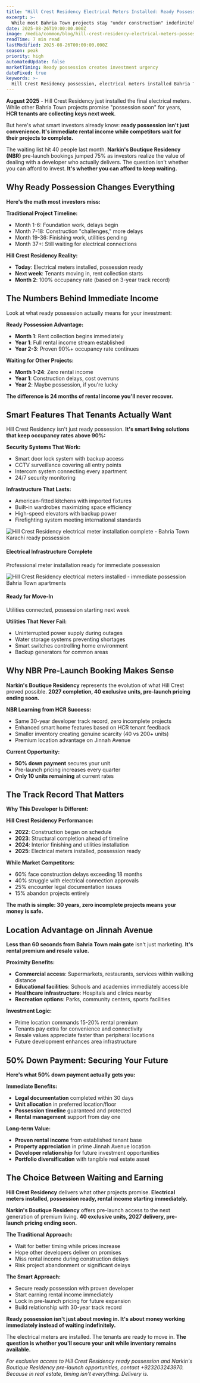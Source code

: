 ```yaml
---
title: "Hill Crest Residency Electrical Meters Installed: Ready Possession While Others Wait Years"
excerpt: >-
  While most Bahria Town projects stay "under construction" indefinitely, Hill Crest Residency tenants are moving in next week. Electrical infrastructure complete, 50% booking secures your apartment today.
date: 2025-08-26T19:00:00.000Z
image: /media/common/blog/hill-crest-residency-electrical-meters-possession-2025.webp
readTime: 7 min read
lastModified: 2025-08-26T00:00:00.000Z
season: peak
priority: high
automatedUpdate: false
marketTiming: Ready possession creates investment urgency
dateFixed: true
keywords: >-
  Hill Crest Residency possession, electrical meters installed Bahria Town, ready apartments Karachi, Narkins Boutique Residency NBR, immediate rental income, Bahria Town Karachi apartments
---
```


**August 2025** - Hill Crest Residency just installed the final electrical meters. While other Bahria Town projects promise "possession soon" for years, **HCR tenants are collecting keys next week**. 

But here's what smart investors already know: **ready possession isn't just convenience. It's immediate rental income while competitors wait for their projects to complete.**

<VideoPlayer 
  src="/media/common/blog-videos/hill-crest-electrical-meters-installation.mp4"
  poster="/media/common/blog/hill-crest-residency-electrical-meter-installation-unit-2.webp"
/>

The waiting list hit 40 people last month. **Narkin's Boutique Residency (NBR)** pre-launch bookings jumped 75% as investors realize the value of dealing with a developer who actually delivers. The question isn't whether you can afford to invest. **It's whether you can afford to keep waiting.**

## Why Ready Possession Changes Everything

<EconomicGauge 
  value="92" 
  title="Hill Crest Residency Completion Rate"
  subtitle="Electrical systems operational, possession starting immediately"
/>

**Here's the math most investors miss:**

**Traditional Project Timeline:**
* Month 1-6: Foundation work, delays begin
* Month 7-18: Construction "challenges," more delays
* Month 19-36: Finishing work, utilities pending
* Month 37+: Still waiting for electrical connections

**Hill Crest Residency Reality:**
* **Today**: Electrical meters installed, possession ready
* **Next week**: Tenants moving in, rent collection starts
* **Month 2**: 100% occupancy rate (based on 3-year track record)

## The Numbers Behind Immediate Income

Look at what ready possession actually means for your investment:

<FDIFlowChart title="Hill Crest Residency Cash Flow - Immediate vs Delayed Possession" />

**Ready Possession Advantage:**
* **Month 1**: Rent collection begins immediately
* **Year 1**: Full rental income stream established
* **Year 2-3**: Proven 90%+ occupancy rate continues

**Waiting for Other Projects:**
* **Month 1-24**: Zero rental income
* **Year 1**: Construction delays, cost overruns
* **Year 2**: Maybe possession, if you're lucky

**The difference is 24 months of rental income you'll never recover.**

## Smart Features That Tenants Actually Want

Hill Crest Residency isn't just ready possession. **It's smart living solutions that keep occupancy rates above 90%:**

**Security Systems That Work:**
* Smart door lock system with backup access
* CCTV surveillance covering all entry points
* Intercom system connecting every apartment
* 24/7 security monitoring

**Infrastructure That Lasts:**
* American-fitted kitchens with imported fixtures
* Built-in wardrobes maximizing space efficiency
* High-speed elevators with backup power
* Firefighting system meeting international standards

<div className="grid grid-cols-1 md:grid-cols-2 gap-6 my-8">
  <div className="relative rounded-xl overflow-hidden shadow-lg">
    <img 
      src="/media/common/blog/hill-crest-residency-electrical-meter-installation-unit-2.webp" 
      alt="Hill Crest Residency electrical meter installation complete - Bahria Town Karachi ready possession"
      className="w-full h-64 object-cover"
    />
    <div 
      className="absolute bottom-0 left-0 right-0 p-4"
      style={{
        background: 'linear-gradient(to top, rgba(0,0,0,0.8) 0%, rgba(0,0,0,0.4) 50%, transparent 100%)',
        minHeight: '80px'
      }}
    >
      <h4 className="text-white font-semibold text-sm mb-1">Electrical Infrastructure Complete</h4>
      <p className="text-white text-xs opacity-90">Professional meter installation ready for immediate possession</p>
    </div>
  </div>
  <div className="relative rounded-xl overflow-hidden shadow-lg">
    <img 
      src="/media/common/blog/hill-crest-residency-electrical-meter-installation-unit-1.webp" 
      alt="Hill Crest Residency electrical meters installed - immediate possession Bahria Town apartments"
      className="w-full h-64 object-cover"
    />
    <div 
      className="absolute bottom-0 left-0 right-0 p-4"
      style={{
        background: 'linear-gradient(to top, rgba(0,0,0,0.8) 0%, rgba(0,0,0,0.4) 50%, transparent 100%)',
        minHeight: '80px'
      }}
    >
      <h4 className="text-white font-semibold text-sm mb-1">Ready for Move-In</h4>
      <p className="text-white text-xs opacity-90">Utilities connected, possession starting next week</p>
    </div>
  </div>
</div>

**Utilities That Never Fail:**
* Uninterrupted power supply during outages
* Water storage systems preventing shortages
* Smart switches controlling home environment
* Backup generators for common areas

## Why NBR Pre-Launch Booking Makes Sense

**Narkin's Boutique Residency** represents the evolution of what Hill Crest proved possible. **2027 completion, 40 exclusive units, pre-launch pricing ending soon.**

**NBR Learning from HCR Success:**
* Same 30-year developer track record, zero incomplete projects
* Enhanced smart home features based on HCR tenant feedback
* Smaller inventory creating genuine scarcity (40 vs 200+ units)
* Premium location advantage on Jinnah Avenue

**Current Opportunity:**
* **50% down payment** secures your unit
* Pre-launch pricing increases every quarter
* **Only 10 units remaining** at current rates

## The Track Record That Matters

<EconomicGauge 
  value="100" 
  title="Narkin's Builders Project Completion Rate"
  subtitle="30 years, zero incomplete projects, 100% delivery record"
/>

**Why This Developer Is Different:**

**Hill Crest Residency Performance:**
* **2022**: Construction began on schedule
* **2023**: Structural completion ahead of timeline
* **2024**: Interior finishing and utilities installation
* **2025**: Electrical meters installed, possession ready

**While Market Competitors:**
* 60% face construction delays exceeding 18 months
* 40% struggle with electrical connection approvals
* 25% encounter legal documentation issues
* 15% abandon projects entirely

**The math is simple: 30 years, zero incomplete projects means your money is safe.**

## Location Advantage on Jinnah Avenue

**Less than 60 seconds from Bahria Town main gate** isn't just marketing. **It's rental premium and resale value.**

**Proximity Benefits:**
* **Commercial access**: Supermarkets, restaurants, services within walking distance
* **Educational facilities**: Schools and academies immediately accessible
* **Healthcare infrastructure**: Hospitals and clinics nearby
* **Recreation options**: Parks, community centers, sports facilities

**Investment Logic:**
* Prime location commands 15-20% rental premium
* Tenants pay extra for convenience and connectivity
* Resale values appreciate faster than peripheral locations
* Future development enhances area infrastructure

## 50% Down Payment: Securing Your Future

**Here's what 50% down payment actually gets you:**

**Immediate Benefits:**
* **Legal documentation** completed within 30 days
* **Unit allocation** in preferred location/floor
* **Possession timeline** guaranteed and protected
* **Rental management** support from day one

**Long-term Value:**
* **Proven rental income** from established tenant base
* **Property appreciation** in prime Jinnah Avenue location
* **Developer relationship** for future investment opportunities
* **Portfolio diversification** with tangible real estate asset

## The Choice Between Waiting and Earning

**Hill Crest Residency** delivers what other projects promise. **Electrical meters installed, possession ready, rental income starting immediately.**

**Narkin's Boutique Residency** offers pre-launch access to the next generation of premium living. **40 exclusive units, 2027 delivery, pre-launch pricing ending soon.**

**The Traditional Approach:**
* Wait for better timing while prices increase
* Hope other developers deliver on promises
* Miss rental income during construction delays
* Risk project abandonment or significant delays

**The Smart Approach:**
* Secure ready possession with proven developer
* Start earning rental income immediately
* Lock in pre-launch pricing for future expansion
* Build relationship with 30-year track record

**Ready possession isn't just about moving in. It's about money working immediately instead of waiting indefinitely.**

The electrical meters are installed. The tenants are ready to move in. **The question is whether you'll secure your unit while inventory remains available.**

*For exclusive access to Hill Crest Residency ready possession and Narkin's Boutique Residency pre-launch opportunities, contact +923203243970. Because in real estate, timing isn't everything. Delivery is.*